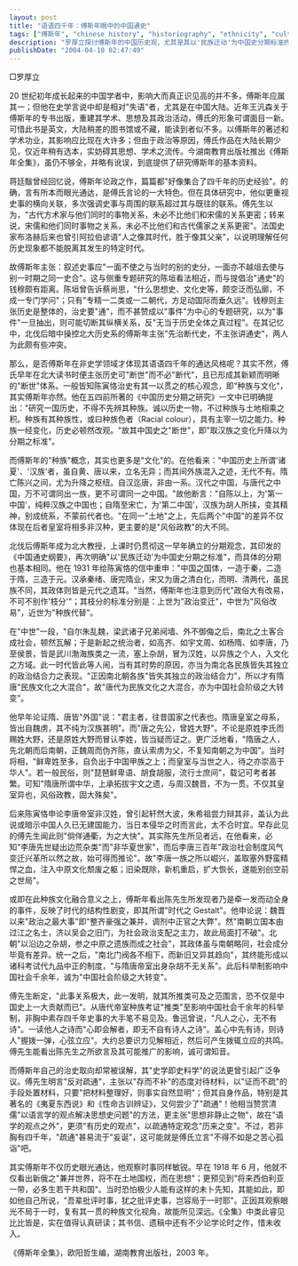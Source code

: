 ```yaml
---
layout: post
title: "语语四千年：傅斯年眼中的中国通史"
tags: ["傅斯年", "chinese history", "historiography", "ethnicity", "cultural history", "tang dynasty", "book review", "民族融合", "王汎森", "陈寅恪"]
description: "罗厚立探讨傅斯年的中国历史观，尤其是其以'民族迁动'为中国史分期标准的理论。傅斯年认为中国历史可分为'第一中国'（汉族时期）和'第二中国'（种族混合的唐代及以后），主张历史研究应关注事件与其时代的横向联系，强调种族与文化的关系如何塑造历史发展。文章评析了傅斯年对隋唐政权民族构成的观点，其'史学即史料学'主张的真实内涵，以及他对时事的敏锐洞察力。"
publishDate: "2004-04-10 02:47:49"
---
```


□罗厚立  

20 世纪初年成长起来的中国学者中，影响大而真正识见高的并不多，傅斯年应属其一；但他在史学言说中却是相对"失语"者，尤其是在中国大陆。近年王汎森关于傅斯年的专书出版，重建其学术、思想及其政治活动，傅氏的形象可谓面目一新。可惜此书是英文，大陆稍差的图书馆或不藏，能读到者似不多。以傅斯年的著述和学术功业，其影响应比现在大许多；但由于政治等原因，傅氏作品在大陆长期少见，仅近年稍有选本，实妨碍其思想、学术之流传。今湖南教育出版社推出《傅斯年全集》，虽仍不够全，并略有讹误，到底提供了研究傅斯年的基本资料。

蒋廷黻曾经回忆说，傅斯年论政之作，篇篇都"好像集合了四千年的历史经验"。的确，言有所本而眼光通达，是傅氏言论的一大特色。但在具体研究中，他似更重视史事的横向关联，多次强调史事与周围的联系超过其与既往的联系。傅先生以为，"古代方术家与他们同时的事物关系，未必不比他们和宋儒的关系更密；转来说，宋儒和他们同时事物之关系，未必不比他们和古代儒家之关系更密"。法国史家布洛赫后来也曾引阿拉伯谚语"人之像其时代，胜于像其父亲"，以说明理解任何历史现象都不能脱离其发生的特定时代。

故傅斯年主张：叙述史事应"一面不使之与当时的别的史分，一面亦不越俎去使与别一时期之同一史合"。这与侧重专题研究的陈垣看法相近，而与提倡治"通史"的钱穆颇有距离。陈垣曾告诉蔡尚思，"什么思想史、文化史等，颇空泛而弘廓，不成一专门学问"；只有"专精一二类或一二朝代，方足动国际而垂久远"。钱穆则主张历史是整体的，治史要"通"，而不甚赞成以"事件"为中心的专题研究，以为"事件"一旦抽出，则可能切断其纵横关系，反"无当于历史全体之真过程"。在其记忆中，北伐后暗中操控北大历史系的傅斯年主张"先治断代史，不主张讲通史"，两人为此颇有些冲突。

那么，是否傅斯年在非史学领域才体现其语语四千年的通达风格呢？其实不然，傅氏早年在北大读书时便主张历史可"断世"而不必"断代"，且已形成其新颖而明晰的"断世"体系。一般皆知陈寅恪治史有其一以贯之的核心观念，即"种族与文化"，其实傅斯年亦然。他在五四前所著的《中国历史分期之研究》一文中已明确提出："研究一国历史，不得不先辨其种族。诚以历史一物，不过种族与土地相乘之积。种族有其种族性，或曰种族色者（Racial colour），具有主宰一切之能力。种族一经变化，历史必顿然改观。"故其中国史之"断世"，即"取汉族之变化升降以为分期之标准"。

而傅斯年的"种族"概念，其实也更多是"文化"的。在他看来："中国历史上所谓'诸夏'、'汉族'者，虽自黄、唐以来，立名无异；而其间外族混入之迹，无代不有。隋亡陈兴之间，尤为升降之枢纽。自汉迄唐，非由一系。汉代之中国，与唐代之中国，万不可谓同出一族，更不可谓同一之中国。"故他断言："自陈以上，为'第一中国'，纯粹汉族之中国也；自隋至宋亡，为'第二中国'，汉族为胡人所挟，变其精神，别成统系，不蒙前代者也。"在同一"土地"之上，先后两个"中国"的差异不仅体现在后者皇室将相多非汉种，更主要的是"风俗政教"的大不同。

北伐后傅斯年成为北大教授，上课时仍贯彻这一早年确立的分期观念，其印发的《中国通史纲要》，再次明确"以'民族迁动'为中国史分期之标准"，而具体的分期也基本相同。他在 1931 年给陈寅恪的信中重申："中国之国体，一造于秦，二造于隋，三造于元。汉承秦绪、唐完隋业，宋又为唐之清白化，而明、清两代，虽民族不同，其政体则皆是元代之遗耳。"当然，傅斯年也注意到历代"政俗大有改易，不可不别作'枝分'"；其枝分的标准分别是：上世为"政治变迁"，中世为"风俗改易"，近世为"种族代替"。

在"中世"一段，"自尔朱乱魏，梁武诸子兄弟阋墙、外不御侮之后，南北之土客合成社会，顿然瓦解；于是新起之统治者，如高齐、如宇文周、如杨隋、如李唐，乃至侯景，皆是武川渤海族类之一流，塞上杂胡，冒为汉姓，以异族之个人，入文化之方域。此一时代皆此等人闹，当有其时势的原因，亦当为南北各民族皆失其独立的政治结合力之表现。"正因南北朝各族"皆失其独立的政治结合力"，所以才有隋唐"民族文化之大混合"。故"唐代为民族文化之大混合，亦为中国社会阶级之大转变"。

他早年论证隋、唐皆"外国"说："君主者，往昔国家之代表也。隋唐皇室之母系，皆出自魏虏，其不纯为汉族甚明"。而"唐之先公，曾姓大野"。不论是原姓李氏而赐姓大野，还是原姓大野而冒认李姓，皆当疑而证之。更广泛地看，"隋唐之人，先北朝而后南朝，正魏周而伪齐陈，直认索虏为父，不复知南朝之为中国"。当时将相，"鲜卑姓至多，自负出于中国甲族之上；而皇室与当世之人，待之亦崇高于华人"。若一般民俗，则"琵琶鲜卑语、胡食胡服，流行士庶间"，载记可考者甚繁。可知"隋唐所谓中华，上承拓拔宇文之遗，与周汉魏晋，不为一贯。不仅其皇室异也，风俗政教，固大殊矣"。

后来陈寅恪申论李唐帝室非汉姓，曾引起轩然大波，朱希祖尝力辩其非，盖认为此说或暗示中国人久已无建国能力，当日本侵华之时而言此，太不合时宜。早存此见的傅先生闻此则"倘佯通衢，为之大快"。其实陈先生所见者远，在他看来，必知"李唐先世疑出边荒杂类"而"非华夏世家"，而后李唐三百年"政治社会制度风气变迁兴革所以然之故，始可得而推论"。故"李唐一族之所以崛兴，盖取塞外野蛮精悍之血，注入中原文化颓废之躯；旧染既除，新机重启，扩大恢长，遂能别创空前之世局"。

或即在此种族文化融合意义之上，傅斯年看出陈先生所发现者乃是牵一发而动全身的事件，反映了时代的结构性剧变，即其所谓"时代之 Gestalt"。他申论说：魏晋以来"政治之最大事"即"整齐豪强之兼并，调剂中正官之大弊"。然"南朝立国本由过江之名士，济以吴会之旧门，为社会政治支配之主力，故此局面打不破"。北朝"以沿边之杂胡，参之中原之遗族而成之社会"，其政体虽与南朝略同，社会成分毕竟有差异。统一之后，"南北门阀各不相下，而新旧又异其趋向"，其终能形成以诸科考试代九品中正的制度，"与隋唐帝室出身杂胡不无关系"。此后科举制影响中国社会千余年，诚为"中国社会阶级之大转变"。

傅先生断定，"此事关系极大，此一发明，就其所推类可及之范围言，恐不仅是中国史上一大贡献而已"。从唐代帝室种族考证"推类"至影响中国社会千余年的科举制，非胸中素存四千年史事的大手笔不易见及。鲁迅曾说，"凡人之心，无不有诗"。一读他人之诗而"心即会解者，即无不自有诗人之诗"。盖心中先有诗，则诗人"握拨一弹，心弦立应"。大约总要识力见解相近，然后可产生拨辄立应的共鸣。傅先生能看出陈先生之所欲言及其可能推广的影响，诚可谓知音。

而傅斯年自己的治史取向却常被误解，其"史学即史料学"的说法更曾引起广泛争议。傅先生明言"反对疏通"，主张以"存而不补"的态度对待材料，以"证而不疏"的手段处置材料，只要"把材料整理好，则事实自然显明"；但其自身作品，特别是其著名的《夷夏东西说》和《性命古训辨证》，又何尝少了"疏通"！他相当赞赏清儒"以语言学的观点解决思想史问题"的方法，更主张"思想非静止之物"，故在"语学的观点之外"，更须"有历史的观点"，以疏通特定观念"历来之变"。不过，若非胸有四千年，"疏通"甚易流于"妄诞"，这可能就是傅氏立言"不得不如是之苦心孤诣"吧。

其实傅斯年不仅历史眼光通达，他观察时事同样敏锐。早在 1918 年 6 月，他就不仅看出新俄之"兼并世界，将不在土地国权，而在思想"；更预见到"将来西伯利亚一带，必多生若干共和国"。当时恐怕极少人能有这样的未卜先知，其能如此，即如他自己所说，"吾辈批评时事，犹之批评史事，岂容局于一时耶"。正因其观察眼光不局于一时，复有其一贯的种族文化视角，故能所见深远。《全集》中类此睿见比比皆是，实在值得认真研读；其书信、遗稿中还有不少论学论时之作，惜未收入。

《傅斯年全集》，欧阳哲生编，湖南教育出版社，2003 年。
